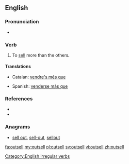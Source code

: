==English==

===Pronunciation===
* {{IPA|/ɑʊtˈsɛl/}}

===Verb===
{{en-verb|outsells|outselling|outsold}}

# To [[sell]] more than the others.

====Translations====
{{trans-top|to sell more than the others}}
* Catalan: [[vendre's més que]]
{{trans-mid}}
* Spanish: [[venderse más que]]
{{trans-bottom}}

===References===
* {{R:Century 1911}}
* {{R:Webster 1913}}

===Anagrams===
* [[sell out#English|sell out]], [[sell-out#English|sell-out]], [[sellout#English|sellout]]

[[Category:English irregular verbs]]

[[fa:outsell]]
[[my:outsell]]
[[pl:outsell]]
[[sv:outsell]]
[[vi:outsell]]
[[zh:outsell]]